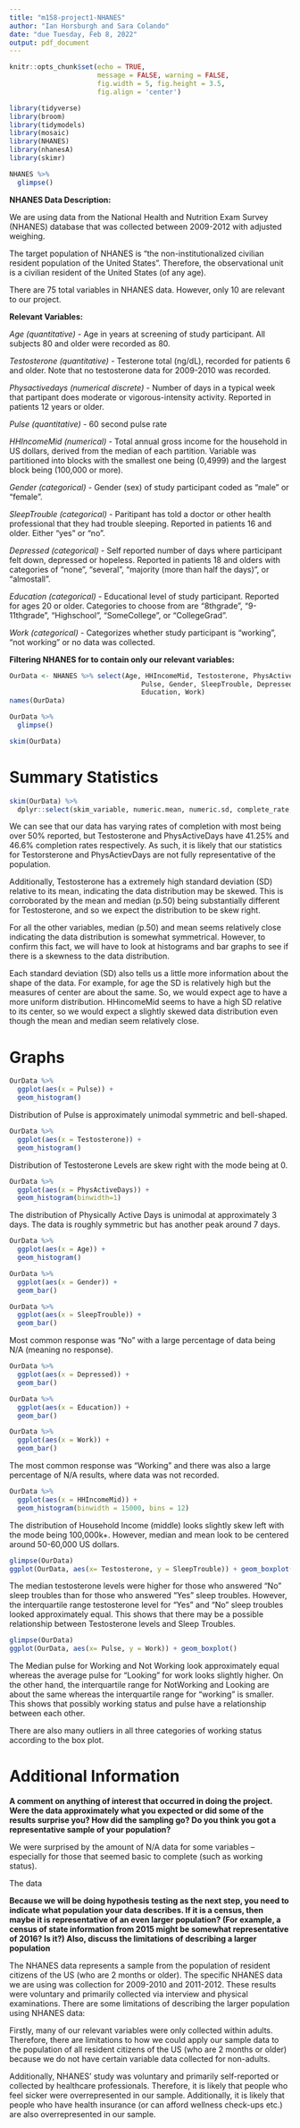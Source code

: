 ```yaml
---
title: "m158-project1-NHANES"
author: "Ian Horsburgh and Sara Colando"
date: "due Tuesday, Feb 8, 2022"
output: pdf_document
---
```


```r
knitr::opts_chunk$set(echo = TRUE, 
                      message = FALSE, warning = FALSE,
                      fig.width = 5, fig.height = 3.5, 
                      fig.align = 'center')

library(tidyverse)
library(broom)
library(tidymodels)
library(mosaic)
library(NHANES)
library(nhanesA)
library(skimr)
```

```r
NHANES %>%
  glimpse()
```

**NHANES Data Description:**

We are using data from the National Health and Nutrition Exam Survey (NHANES) database that was collected between 2009-2012 with adjusted weighing.


The target population of NHANES is "the non-institutionalized civilian resident population of the United States". Therefore, the observational unit is a civilian resident of the United States (of any age).


There are 75 total variables in NHANES data. However, only 10 are relevant to our project.

**Relevant Variables:**

*Age (quantitative)*
- Age in years at screening of study participant. All subjects 80 and older were recorded as 80.

*Testosterone (quantitative)*
- Testerone total (ng/dL), recorded for patients 6 and older. Note that no testosterone data for 2009-2010 was recorded.

*Physactivedays (numerical discrete)*
- Number of days in a typical week that partipant does moderate or vigorous-intensity activity. Reported in patients 12 years or older.

*Pulse (quantitative)*
- 60 second pulse rate

*HHIncomeMid (numerical)*
- Total annual gross income for the household in US dollars, derived from the median of each partition. Variable was partitioned into blocks with the smallest one being (0,4999) and the largest block being (100,000 or more).

*Gender (categorical)*
- Gender (sex) of study participant coded as "male" or "female".

*SleepTrouble (categorical)* 
- Paritipant has told a doctor or other health professional that they had trouble sleeping. Reported in patients 16 and older. Either "yes" or "no".

*Depressed (categorical)*
- Self reported number of days where participant felt down, depressed or hopeless. Reported in patients 18 and olders with categories of "none", "several", "majority (more than half the days)", or "almostall".

*Education (categorical)*
- Educational level of study participant. Reported for ages 20 or older. Categories to choose from are "8thgrade", "9-11thgrade", "Highschool", "SomeCollege", or "CollegeGrad".

*Work (categorical)*
- Categorizes whether study participant is "working", "not working" or no data was collected.

**Filtering NHANES for to contain only our relevant variables:**

```r
OurData <- NHANES %>% select(Age, HHIncomeMid, Testosterone, PhysActiveDays, 
                                 Pulse, Gender, SleepTrouble, Depressed, 
                                 Education, Work)
names(OurData)
```

```r
OurData %>%
  glimpse()
```


```r

skim(OurData)

```


# Summary Statistics

```r
skim(OurData) %>%
  dplyr::select(skim_variable, numeric.mean, numeric.sd, complete_rate, numeric.p50)

```

We can see that our data has varying rates of completion with most being over 50% reported, but Testosterone and PhysActiveDays have 41.25% and 46.6% completion rates respectively. As such, it is likely that our statistics for Testorsterone and PhysActievDays are not fully representative of the population.

Additionally, Testosterone has a extremely high standard deviation (SD) relative to its mean, indicating the data distribution may be skewed. This is corroborated by the mean and median (p.50) being substantially different for Testosterone, and so we expect the distribution to be skew right.

For all the other variables, median (p.50) and mean seems relatively close indicating the data distribution is somewhat symmetrical. However, to confirm this fact, we will have to look at histograms and bar graphs to see if there is a skewness to the data distribution. 

Each standard deviation (SD) also tells us a little more information about the shape of the data. For example, for age the SD is relatively high but the measures of center are about the same. So, we would expect age to have a more uniform distribution. HHincomeMid seems to have a high SD relative to its center, so we would expect a slightly skewed data distribution even though the mean and median seem relatively close.

# Graphs


```r
OurData %>%
  ggplot(aes(x = Pulse)) +
  geom_histogram()
```
Distribution of Pulse is approximately unimodal symmetric and bell-shaped.

```r
OurData %>%
  ggplot(aes(x = Testosterone)) + 
  geom_histogram() 
```

Distribution of Testosterone Levels are skew right with the mode being at 0. 

```r
OurData %>%
  ggplot(aes(x = PhysActiveDays)) + 
  geom_histogram(binwidth=1)
```
The distribution of Physically Active Days is unimodal at approximately 3 days. The data is roughly symmetric but has another peak around 7 days.

```r
OurData %>%
  ggplot(aes(x = Age)) +
  geom_histogram()  
```

```r
OurData %>%
  ggplot(aes(x = Gender)) + 
  geom_bar() 
```

```r
OurData %>%
  ggplot(aes(x = SleepTrouble)) + 
  geom_bar()
```
Most common response was "No" with a large percentage of data being N/A (meaning no response).

```r
OurData %>%
  ggplot(aes(x = Depressed)) + 
  geom_bar()
```

```r
OurData %>%
  ggplot(aes(x = Education)) + 
  geom_bar()  
```

```r
OurData %>%
  ggplot(aes(x = Work)) + 
  geom_bar()
```
The most common response was "Working" and there was also a large percentage of N/A results, where data was not recorded.

```r
OurData %>%
  ggplot(aes(x = HHIncomeMid)) +
  geom_histogram(binwidth = 15000, bins = 12)
```
The distribution of Household Income (middle) looks slightly skew left with the mode being 100,000k+. However, median and mean look to be centered around 50-60,000 US dollars.

```r
glimpse(OurData)
ggplot(OurData, aes(x= Testosterone, y = SleepTrouble)) + geom_boxplot()
```
The median testosterone levels were higher for those who answered "No" sleep troubles than for those who answered "Yes" sleep troubles. However, the interquartile range testosterone level for "Yes" and "No" sleep troubles looked approximately equal. This shows that there may be a possible relationship between Testosterone levels and Sleep Troubles. 

```r
glimpse(OurData)
ggplot(OurData, aes(x= Pulse, y = Work)) + geom_boxplot()
```
The Median pulse for Working and Not Working look approximately equal whereas the average pulse for "Looking" for work looks slightly higher. On the other hand, the interquartile range for NotWorking and Looking are about the same whereas the interquartile range for "working" is smaller. This shows that possibly working status and pulse have a relationship between each other.

There are also many outliers in all three categories of working status according to the box plot.


# Additional Information

**A comment on anything of interest that occurred in doing the project. Were the data approximately what you expected or did some of the results surprise you? How did the sampling
go? Do you think you got a representative sample of your population?**

We were surprised by the amount of N/A data for some variables -- especially for those that seemed basic to complete (such as working status).

The data

**Because we will be doing hypothesis testing as the next step, you need to indicate what
population your data describes. If it is a census, then maybe it is representative of an even
larger population? (For example, a census of state information from 2015 might be somewhat
representative of 2016? Is it?) Also, discuss the limitations of describing a larger population**

The NHANES data represents a sample from the population of resident citizens of the US (who are 2 months or older). The specific NHANES data we are using was collection for 2009-2010 and 2011-2012. These results were voluntary and primarily collected via interview and physical examinations. There are some limitations of describing the larger population using NHANES data: 

Firstly, many of our relevant variables were only collected within adults. Therefore, there are limitations to how we could apply our sample data to the population of all resident citizens of the US (who are 2 months or older) because we do not have certain variable data collected for non-adults. 

Additionally, NHANES' study was voluntary and primarily self-reported or collected by healthcare professionals. Therefore, it is likely that people who feel sicker were overrepresented in our sample. Additionally, it is likely that people who have health insurance (or can afford wellness check-ups etc.) are also overrepresented in our sample. 



